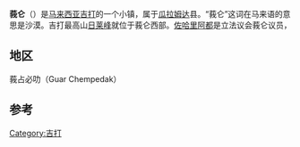 {{Infobox settlement
| name = 莪仑
| image_skyline = 
| imagesize = 250px
| image_caption = 
| image_flag = 
| image_shield = 
| pushpin_map = Malaysia
| pushpin_label_position = bottom
| subdivision_type = 國家
| subdivision_name = {{MAL}}
| subdivision_type1 = [[馬來西亞行政區劃|州]]
| subdivision_name1 = {{flag|吉打}}
| subdivision_type2 = [[縣|縣]]
| subdivision_name2 = [[瓜拉姆达|瓜拉姆达]]
| subdivision_type3 = 
| subdivision_name3 = 
| leader_title = 立法會議員
| leader_name = [[佐哈里阿都|佐哈里阿都]]
| established_title = 創建時間
| established_date = 
| established_title3 = 擁有自治權
| established_date3 = 
| area_total_km2 = 
| population_as_of = 2010年
| population_total = 17063
| population_density_km2 = auto
| timezone = [[馬來西亞標準時間|MYT]]
| utc_offset = +8
| timezone_DST =
| utc_offset_DST = +
| coordinates = {{coord|5.819947|100.477277|region:|display=inline}}
| postal_code_type = 郵政號碼
| postal_code = 
| area_code = 
| blank_name = 
| blank_info = 
| website =  }}

'''莪仑'''（{{lang|ms|Gurun}}）是[[马来西亚|马来西亚]][[吉打|吉打]]的一个小镇，属于[[瓜拉姆达|瓜拉姆达]]县。“莪仑”这词在马来语的意思是沙漠。吉打最高山[[日莱峰|日莱峰]]就位于莪仑西部。[[佐哈里阿都|佐哈里阿都]]是立法议会莪仑议员，

==地区==
莪占必叻（Guar Chempedak）
==参考==
{{Portal box|马来西亚}}
{{reflist}}
{{吉打}}
{{Coord|5|49|N|100|29|E|region:MY_type:city_source:GNS-enwiki|display=title}}

[[Category:吉打|Category:吉打]]